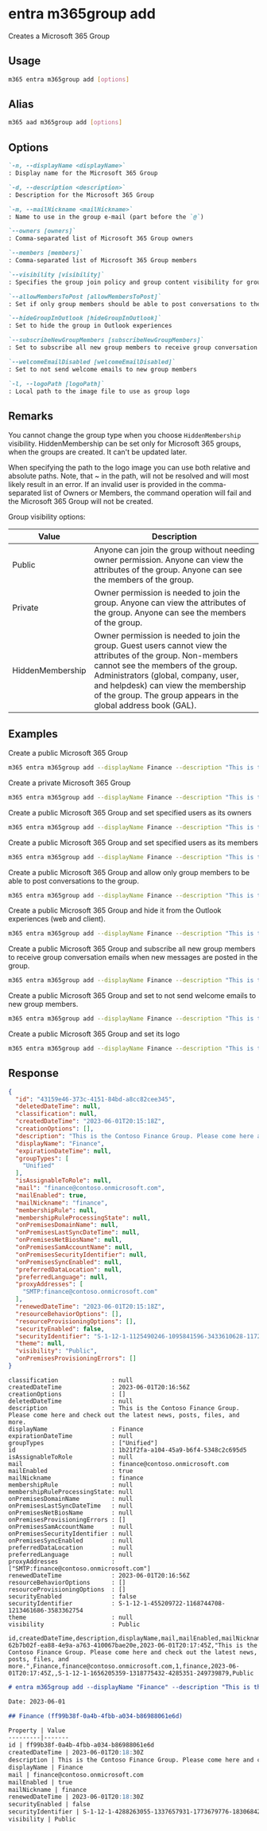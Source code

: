 
# entra m365group add

Creates a Microsoft 365 Group

## Usage

```sh
m365 entra m365group add [options]
```

## Alias

```sh
m365 aad m365group add [options]
```

## Options

```md definition-list
`-n, --displayName <displayName>`
: Display name for the Microsoft 365 Group

`-d, --description <description>`
: Description for the Microsoft 365 Group

`-m, --mailNickname <mailNickname>`
: Name to use in the group e-mail (part before the `@`)

`--owners [owners]`
: Comma-separated list of Microsoft 365 Group owners

`--members [members]`
: Comma-separated list of Microsoft 365 Group members

`--visibility [visibility]`
: Specifies the group join policy and group content visibility for groups. Allowed values: `Private`, `Public`, or `HiddenMembership`. Defaults to `Public`.

`--allowMembersToPost [allowMembersToPost]`
: Set if only group members should be able to post conversations to the group

`--hideGroupInOutlook [hideGroupInOutlook]`
: Set to hide the group in Outlook experiences

`--subscribeNewGroupMembers [subscribeNewGroupMembers]`
: Set to subscribe all new group members to receive group conversation emails when new messages are posted in the group

`--welcomeEmailDisabled [welcomeEmailDisabled]`
: Set to not send welcome emails to new group members

`-l, --logoPath [logoPath]`
: Local path to the image file to use as group logo
```

<Global />

## Remarks

You cannot change the group type when you choose `HiddenMembership` visibility. HiddenMembership can be set only for Microsoft 365 groups, when the groups are created. It can't be updated later.

When specifying the path to the logo image you can use both relative and absolute paths. Note, that ~ in the path, will not be resolved and will most likely result in an error.
If an invalid user is provided in the comma-separated list of Owners or Members, the command operation will fail and the Microsoft 365 Group will not be created.

Group visibility options:

Value	| Description
-------|-------------
Public | Anyone can join the group without needing owner permission. Anyone can view the attributes of the group. Anyone can see the members of the group.
Private | Owner permission is needed to join the group. Anyone can view the attributes of the group. Anyone can see the members of the group.
HiddenMembership | Owner permission is needed to join the group. Guest users cannot view the attributes of the group. Non-members cannot see the members of the group. Administrators (global, company, user, and helpdesk) can view the membership of the group. The group appears in the global address book (GAL).

## Examples

Create a public Microsoft 365 Group

```sh
m365 entra m365group add --displayName Finance --description "This is the Contoso Finance Group. Please come here and check out the latest news, posts, files, and more." --mailNickname finance
```

Create a private Microsoft 365 Group

```sh
m365 entra m365group add --displayName Finance --description "This is the Contoso Finance Group. Please come here and check out the latest news, posts, files, and more." --mailNickname finance --visibility Private
```

Create a public Microsoft 365 Group and set specified users as its owners

```sh
m365 entra m365group add --displayName Finance --description "This is the Contoso Finance Group. Please come here and check out the latest news, posts, files, and more." --mailNickname finance --owners "DebraB@contoso.onmicrosoft.com,DiegoS@contoso.onmicrosoft.com"
```

Create a public Microsoft 365 Group and set specified users as its members

```sh
m365 entra m365group add --displayName Finance --description "This is the Contoso Finance Group. Please come here and check out the latest news, posts, files, and more." --mailNickname finance --members "DebraB@contoso.onmicrosoft.com,DiegoS@contoso.onmicrosoft.com"
```

Create a public Microsoft 365 Group and allow only group members to be able to post conversations to the group.

```sh
m365 entra m365group add --displayName Finance --description "This is the Contoso Finance Group. Please come here and check out the latest news, posts, files, and more." --mailNickname finance --allowMembersToPost
```

Create a public Microsoft 365 Group and hide it from the Outlook experiences (web and client).

```sh
m365 entra m365group add --displayName Finance --description "This is the Contoso Finance Group. Please come here and check out the latest news, posts, files, and more." --mailNickname finance --hideGroupInOutlook
```

Create a public Microsoft 365 Group and subscribe all new group members to receive group conversation emails when new messages are posted in the group.

```sh
m365 entra m365group add --displayName Finance --description "This is the Contoso Finance Group. Please come here and check out the latest news, posts, files, and more." --mailNickname finance --subscribeNewGroupMembers
```

Create a public Microsoft 365 Group and set to not send welcome emails to new group members.

```sh
m365 entra m365group add --displayName Finance --description "This is the Contoso Finance Group. Please come here and check out the latest news, posts, files, and more." --mailNickname finance --welcomeEmailDisabled
```

Create a public Microsoft 365 Group and set its logo

```sh
m365 entra m365group add --displayName Finance --description "This is the Contoso Finance Group. Please come here and check out the latest news, posts, files, and more." --mailNickname finance --logoPath images/logo.png
```

## Response

<Tabs>
  <TabItem value="JSON">

  ```json
  {
    "id": "43159e46-373c-4151-84bd-a8cc82cee345",
    "deletedDateTime": null,
    "classification": null,
    "createdDateTime": "2023-06-01T20:15:18Z",
    "creationOptions": [],
    "description": "This is the Contoso Finance Group. Please come here and check out the latest news, posts, files, and more.",
    "displayName": "Finance",
    "expirationDateTime": null,
    "groupTypes": [
      "Unified"
    ],
    "isAssignableToRole": null,
    "mail": "finance@contoso.onmicrosoft.com",
    "mailEnabled": true,
    "mailNickname": "finance",
    "membershipRule": null,
    "membershipRuleProcessingState": null,
    "onPremisesDomainName": null,
    "onPremisesLastSyncDateTime": null,
    "onPremisesNetBiosName": null,
    "onPremisesSamAccountName": null,
    "onPremisesSecurityIdentifier": null,
    "onPremisesSyncEnabled": null,
    "preferredDataLocation": null,
    "preferredLanguage": null,
    "proxyAddresses": [
      "SMTP:finance@contoso.onmicrosoft.com"
    ],
    "renewedDateTime": "2023-06-01T20:15:18Z",
    "resourceBehaviorOptions": [],
    "resourceProvisioningOptions": [],
    "securityEnabled": false,
    "securityIdentifier": "S-1-12-1-1125490246-1095841596-3433610628-1172557442",
    "theme": null,
    "visibility": "Public",
    "onPremisesProvisioningErrors": []
  }
  ```

  </TabItem>
  <TabItem value="Text">

  ```text
  classification               : null
  createdDateTime              : 2023-06-01T20:16:56Z
  creationOptions              : []
  deletedDateTime              : null
  description                  : This is the Contoso Finance Group. Please come here and check out the latest news, posts, files, and more.
  displayName                  : Finance
  expirationDateTime           : null
  groupTypes                   : ["Unified"]
  id                           : 1b21f2fa-a104-45a9-b6f4-5348c2c695d5
  isAssignableToRole           : null
  mail                         : finance@contoso.onmicrosoft.com
  mailEnabled                  : true
  mailNickname                 : finance
  membershipRule               : null
  membershipRuleProcessingState: null
  onPremisesDomainName         : null
  onPremisesLastSyncDateTime   : null
  onPremisesNetBiosName        : null
  onPremisesProvisioningErrors : []
  onPremisesSamAccountName     : null
  onPremisesSecurityIdentifier : null
  onPremisesSyncEnabled        : null
  preferredDataLocation        : null
  preferredLanguage            : null
  proxyAddresses               : ["SMTP:finance@contoso.onmicrosoft.com"]
  renewedDateTime              : 2023-06-01T20:16:56Z
  resourceBehaviorOptions      : []
  resourceProvisioningOptions  : []
  securityEnabled              : false
  securityIdentifier           : S-1-12-1-455209722-1168744708-1213461686-3583362754
  theme                        : null
  visibility                   : Public
  ```

  </TabItem>
  <TabItem value="CSV">

  ```csv
  id,createdDateTime,description,displayName,mail,mailEnabled,mailNickname,renewedDateTime,securityEnabled,securityIdentifier,visibility
  62b7b02f-ea88-4e9a-a763-410067bae20e,2023-06-01T20:17:45Z,"This is the Contoso Finance Group. Please come here and check out the latest news, posts, files, and more.",Finance,finance@contoso.onmicrosoft.com,1,finance,2023-06-01T20:17:45Z,,S-1-12-1-1656205359-1318775432-4285351-249739879,Public
  ```

  </TabItem>
  <TabItem value="Markdown">

  ```md
  # entra m365group add --displayName "Finance" --description "This is the Contoso Finance Group. Please come here and check out the latest news, posts, files, and more." --mailNickname "finance"

  Date: 2023-06-01

  ## Finance (ff99b38f-0a4b-4fbb-a034-b86988061e6d)

  Property | Value
  ---------|-------
  id | ff99b38f-0a4b-4fbb-a034-b86988061e6d
  createdDateTime | 2023-06-01T20:18:30Z
  description | This is the Contoso Finance Group. Please come here and check out the latest news, posts, files, and more.
  displayName | Finance
  mail | finance@contoso.onmicrosoft.com
  mailEnabled | true
  mailNickname | finance
  renewedDateTime | 2023-06-01T20:18:30Z
  securityEnabled | false
  securityIdentifier | S-1-12-1-4288263055-1337657931-1773679776-1830684296
  visibility | Public
  ```

  </TabItem>
</Tabs>

